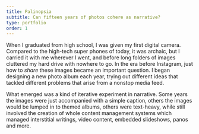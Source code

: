 ```yaml
---
title: Palinopsia
subtitle: Can fifteen years of photos cohere as narrative?
type: portfolio
order: 1
---
```


When I graduated from high school, I was given my first digital camera. Compared to the high-tech super phones of today, it was archaic, but I carried it with me wherever I went, and before long folders of images cluttered my hard drive with nowhere to go. In the era before Instagram, just how to _share_ these images became an important question. I began designing a new photo album each year, trying out different ideas that tackled different problems that arise from a nonstop media feed.

  <SingleImage 
    slug="palinopsia" 
    url="palinopsia-screenshot.jpg" 
    caption="The most recent verion output layout files."
    align="Full"
     />

What emerged was a kind of iterative experiment in narrative. Some years the images were just accompanied with a simple caption, others the images would be lumped in to themed albums, others were text-heavy, while still involved the creation of whole content management systems which managed interstitial writings, video content, embedded slideshows, panos and more.

<Album>


  <SingleImage 
    slug="palinopsia" 
    url="palinopsia-pearlstreet-month.jpg" 
    caption="The second year utilized a college aesthetic." />

  <SingleImage 
    slug="palinopsia" 
    url="palinopsia-number-grid.jpg" 
    caption="Each album included a kind of number challenge." />

  <SingleImage 
    slug="palinopsia" 
    url="palinopsia-grid-imagery.jpg" 
    caption="An early draft of the 6th year's temporal nav." />

  <SingleImage 
    slug="palinopsia" 
    url="palinopsia-3d.jpg" 
    caption="Experimenting with 3D navigation." />

  <SingleImage 
    slug="palinopsia" 
    url="palinopsia-24th-albumcover.jpg" 
    caption="The 5th version had photo collages for each album." />


</Album>
